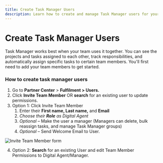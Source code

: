 ```yaml
---
title: Create Task Manager Users
description: Learn how to create and manage Task Manager users for your team collaboration.
---
```


# Create Task Manager Users

Task Manager works best when your team uses it together. You can see the projects and tasks assigned to each other, track responsibilities, and automatically assign specific tasks to certain team members. You'll first need to add your team members to get started.

### **How to create task manager users**

1. Go to **Partner Center** > **Fulfilment > Users.**
2. Click **Invite Team Member** OR **search** for an existing user to update permissions.
3. Option 1: Click Invite Team Member
   1. Enter their **First name, Last name,** and **Email**
   2. *Choose their **Role** as Digital Agent*
   3. *Optional –* Make the user a manager (Managers can delete, bulk reassign tasks, and manage Task Manager groups)
   4. *Optional –* Send Welcome Email to User.

![Invite Team Member form](./img/fulfillment/users/create-task-manager-users.png)

4. Option 2: **Search** for an existing User and edit Team Member Permissions to Digital Agent/Manager.